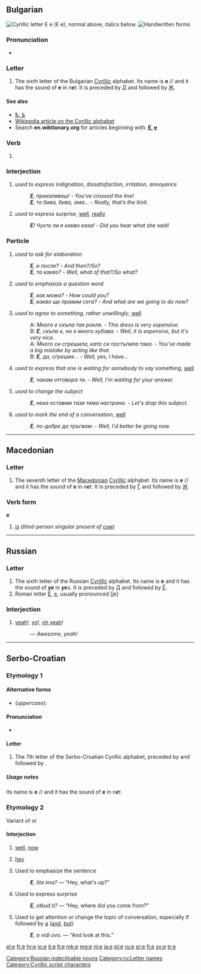 {{Cyrillic character info|hex=435|name=CYRILLIC SMALL LETTER IE}}
{{also|Ҽ|Ҿ}}
{{also|Appendix:Variations of "e"}}
==Bulgarian==
[[File:Cyrillic E.png|thumb|right|Cyrillic letter '''Е е'''<br/>
(''Е е''), normal above, italics below.]]
[[File:06-Russian alphabet-Е е.svg|thumb|Handwritten forms]]

===Pronunciation===
* {{IPA|/ɛ/|lang=bg}}

===Letter===
{{infl|bg|letter|lower case||upper case|Е}}

# The sixth letter of the Bulgarian [[Cyrillic]] alphabet. Its name is '''е''' /{{IPAchar|ɛ}}/ and it has the sound of '''e''' in ''n'''e'''t''. It is preceded by [[д|Д]] and followed by [[ж|Ж]].

====See also====
* [[ѣ|Ѣ, ѣ]]
* [[w:Cyrillic alphabet|Wikipedia article on the Cyrillic alphabet]]
* Search '''en.wiktionary.org''' for articles beginning with: '''[http://en.wiktionary.org/w/index.php?title=Special%3AAllpages&from=%D0%95&namespace=0 Е], [http://en.wiktionary.org/w/index.php?title=Special%3AAllpages&from=%D0%B5&namespace=0 е]'''

===Verb===
{{bg-verb-form|съм|e}}

# {{bg-verb form of|person=third|number=singular|tense=present|mood=indicative|verb=съм}}

===Interjection===
{{infl|bg|interjection|tr=e|sc=Cyrl}}

# ''used to express indignation, dissatisfaction, irritation, annoyance''
#: '''''Е''', прекаляваш! - You've crossed the line!''
#: '''''Е''', то бива, бива, ама... - Really, that’s the limit.''
# ''used to express surprise'', [[well#Interjection|well]], [[really#Interjection|really]]
#: '''''Е'''! Чухте ли я какво каза! - Did you hear what she said!''

===Particle===
{{infl|bg|particle|tr=e|sc=Cyrl}}

# ''used to ask for elaboration''
#: '''''Е''', и после? - And then?/So?''
#: '''''Е''', та какво? - Well, what of that?/So what?''
# ''used to emphasize a question word''
#: '''''Е''', как можа? - How could you?''
#: '''''Е''', какво ще правим сега? - And what are we going to do now?''
# ''used to agree to something, rather unwillingly'', [[well#Interjection|well]]
#: A: ''Много е скъпа тая рокля. - This dress is very expensive.''
#: B: '''''Е''', скъпа е, но е много хубава. - Well, it is expensive, but it's very nice.''
#: A: ''Много си сгрешила, като си постъпила така. - You've made a big mistake by acting like that.''
#: B: '''''Е''', да, сгреших... - Well, yes, I have...''
# ''used to express that one is waiting for somebody to say something'', [[well#Interjection|well]]
#: '''''Е''', чакам отговора ти. - Well, I'm waiting for your answer.''
# ''used to change the subject''
#: '''''Е''', нека оставим тази тема настрана. - Let's drop this subject.''
# ''used to mark the end of a conversation'', [[well#Interjection|well]]
#: '''''Е''', по-добре да тръгвам. - Well, I'd better be going now.''

----

==Macedonian==

===Letter===
{{infl|mk|letter|lower case||upper case|Е}}

# The seventh letter of the [[Macedonian]] [[Cyrillic]] alphabet. Its name is '''е''' /{{IPAchar|ɛ}}/ and it has the sound of '''e''' in ''n'''e'''t''. It is preceded by [[ѓ|Ѓ]] and followed by [[ж|Ж]].

===Verb form===
'''е'''

# [[is]] (''third-person singular present of'' [[сум]])

----

==Russian==

===Letter===
{{infl|ru|letter|lower case||upper case|Е}}

# The sixth letter of the Russian [[Cyrillic]] alphabet. Its name is '''е''' {{IPAchar|(jɛ)}} and it has the sound of '''ye''' in '''''ye'''s''. It is preceded by [[д|Д]] and followed by [[ё|Ё]].
# Roman letter [[E]], [[e]], usually pronounced [je]

===Interjection===
{{infl|ru|interjection|tr=jé!}}

# {{colloquial|lang=ru}} [[yeah]]!, [[yo]]!, [[oh yeah]]!
#: {{Cyrl|[[всё|Всё]] [[круто|кру́то]] е!}} — ''Awesome, yeah!''

[[Category:Russian indeclinable nouns]]
[[Category:ru:Letter names]]

----

==Serbo-Croatian==

===Etymology 1===

====Alternative forms====
* (''uppercase''): {{l|sh|Е|sc=Cyrl}}

====Pronunciation====
* {{qualifier|phoneme}} {{IPA|/e/|lang=sh}}

====Letter====
{{sh-letter|c|e}}

# The 7th letter of the Serbo-Croatian Cyrillic alphabet, preceded by {{l|sh|ђ|sc=Cyrl}} and followed by {{l|sh|ж|sc=Cyrl}}.

=====Usage notes=====
Its name is '''е''' /{{IPAchar|ɛ}}/ and it has the sound of '''e''' in ''n'''e'''t''.

===Etymology 2===
Variant of {{term|еј|lang=sh}} or {{term|хеј|lang=sh}}

====Interjection====
{{sh-interjection|c|e}}

# {{rare|lang=sh}} [[well]], [[now]]
# {{informal|at the beginning of the sentence|lang=sh}} [[hey]]
# {{informal|at the beginning of the sentence|lang=sh}} Used to emphasize the sentence
#: '''''E''', šta ima?'' — “Hey, what's up?”
# {{informal|at the beginning of the sentence|lang=sh}} Used to express surprise
#: '''''E''', otkud ti?'' — “Hey, where did you come from?”
# {{informal|at the beginning of the sentence|lang=sh}} Used to get attention or change the topic of conversation, especially if followed by [[a]] ([[and]], [[but]])
#: '''''E''', a vidi ovo.'' — “And look at this.”

[[Category:Cyrillic script characters]]

[[el:е]]
[[fr:е]]
[[hr:е]]
[[io:е]]
[[it:е]]
[[lt:е]]
[[mk:е]]
[[mg:е]]
[[nl:е]]
[[ja:е]]
[[pl:е]]
[[ru:е]]
[[sr:е]]
[[fi:е]]
[[sv:е]]
[[tr:е]]